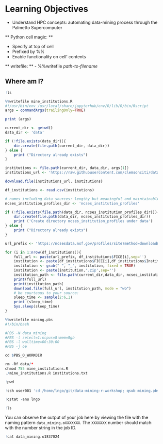 
# Learning Objectives

- Understand HPC concepts: automating data-mining process through the Palmetto Supercomputer

** Python cell magic: **

- Specify at top of cell
- Prefixed by %%
- Enable functionality on cell' contents

** writefile: **
- %%writefile *path-to-filename*

## Where am I?


```r
!ls
```


```r
%%writefile mine_institutions.R
#!/usr/bin/env /usr/local/share/jupyterhub/env/R/lib/R/bin/Rscript
args = commandArgs(trailingOnly=TRUE)

print (args)

current_dir <- getwd()
data_dir <- 'data'

if (!file.exists(data_dir)){
    dir.create(file.path(current_dir, data_dir))
} else {
    print ("Directory already exists")
}

institutions <- file.path(current_dir, data_dir, args[1])
institutions_url <- 'https://raw.githubusercontent.com/clemsonciti/data-mining-r-workshop/master/institutions.txt'

download.file(institutions_url, institutions)

df_institutions <- read.csv(institutions)

# names including data sources: lengthy but meaningful and maintainable
ncses_institution_profiles_dir <- 'ncses_institution_profiles'

if (!file.exists(file.path(data_dir, ncses_institution_profiles_dir))){
    dir.create(file.path(data_dir, ncses_institution_profiles_dir))
    print ('Create directory ncses_institution_profiles under data')
} else {
    print ("Directory already exists")
}

url_prefix <- 'https://ncsesdata.nsf.gov/profiles/site?method=download&fice='

for (i in 1:nrow(df_institutions)){
    full_url <- paste(url_prefix, df_institutions$FICE[i],sep='')
    institution <- paste(df_institutions$FICE[i],df_institutions$Institutions[i],sep='_')
    institution <- gsub(" ", "_", institution, fixed = TRUE)
    institution <- paste(institution,'.zip',sep='')
    institution_path <- file.path(current_dir,data_dir, ncses_institution_profiles_dir, institution)
    print(full_url)
    print(institution_path)
    download.file(full_url, institution_path, mode = "wb")
    # be courteous to your source:
    sleep_time <- sample(2:6,1)
    print (sleep_time)
    Sys.sleep(sleep_time)
}
```


```r
%%writefile mining.pbs
#!/bin/bash

#PBS -N data_mining
#PBS -l select=1:ncpus=8:mem=8gb
#PBS -l walltime=00:30:00
#PBS -j oe

cd $PBS_O_WORKDIR

rm -Rf data/*
chmod 755 mine_institutions.R 
./mine_institutions.R institutions.txt
```


```r
!pwd
```


```r
!ssh user001 'cd /home/lngo/git/data-mining-r-workshop; qsub mining.pbs'
```


```r
!qstat -anu lngo
```


```r
!ls
```

You can observe the output of your job here by viewing the file with the naming pattern `data_mining.oXXXXXXX`. The `XXXXXXX` number should match with the number string in the job ID. 


```r
!cat data_mining.o1837024
```
